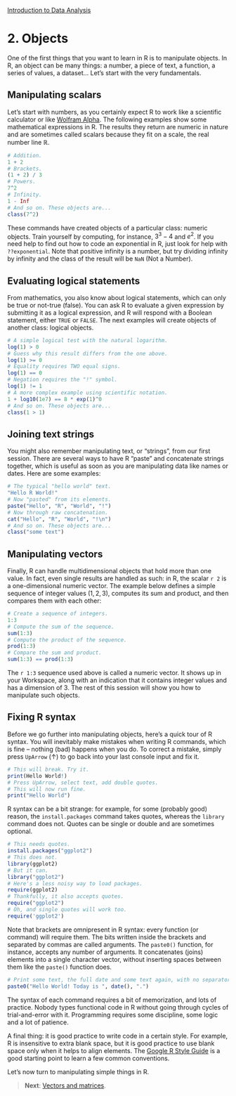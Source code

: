 <style>@import url(style.css);</style>
[Introduction to Data Analysis](index.html "Course index")

# 2. Objects

[wolfram]: https://www.wolframalpha.com/

One of the first things that you want to learn in R is to manipulate objects. In R, an object can be many things: a number, a piece of text, a function, a series of values, a dataset… Let's start with the very fundamentals.

## Manipulating scalars

Let's start with numbers, as you certainly expect R to work like a scientific calculator or like [Wolfram Alpha][wolfram]. The following examples show some mathematical expressions in R. The results they return are numeric in nature and are sometimes called scalars because they fit on a scale, the real number line $\mathbb{R}$.

```r
# Addition.
1 + 2
# Brackets.
(1 + 2) / 3
# Powers.
7^2
# Infinity.
1 - Inf
# And so on. These objects are...
class(7^2)
```

These commands have created objects of a particular class: numeric objects. Train yourself by computing, for instance, $3^3 - 4$ and $e^2$. If you need help to find out how to code an exponential in R, just look for help with `??exponential`. Note that positive infinity is a number, but try dividing infinity by infinity and the class of the result will be `NaN` (Not a Number).

## Evaluating logical statements

From mathematics, you also know about logical statements, which can only be true or not-true (false). You can ask R to evaluate a given expression by submitting it as a logical expression, and R will respond with a Boolean statement, either `TRUE` or `FALSE`. The next examples will create objects of another class: logical objects.

```r
# A simple logical test with the natural logarithm.
log(1) > 0
# Guess why this result differs from the one above.
log(1) >= 0
# Equality requires TWO equal signs.
log(1) == 0
# Negation requires the "!" symbol.
log(1) != 1
# A more complex example using scientific notation.
1 + log10(1e7) == 8 * exp(1)^0
# And so on. These objects are...
class(1 > 1)
```

## Joining text strings

You might also remember manipulating text, or "strings", from our first session. There are several ways to have R "paste" and concatenate strings together, which is useful as soon as you are manipulating data like names or dates. Here are some examples:

```r
# The typical "hello world" text.
"Hello R World!"
# Now "pasted" from its elements.
paste("Hello", "R", "World", "!")
# Now through raw concatenation.
cat("Hello", "R", "World", "!\n")
# And so on. These objects are...
class("some text")
```

## Manipulating vectors

Finally, R can handle multidimensional objects that hold more than one value. In fact, even single results are handled as such: in R, the scalar `r 2` is a one-dimensional numeric vector. The example below defines a simple sequence of integer values $(1, 2, 3)$, computes its sum and product, and then compares them with each other:

```r
# Create a sequence of integers.
1:3
# Compute the sum of the sequence.
sum(1:3)
# Compute the product of the sequence.
prod(1:3)
# Compare the sum and product.
sum(1:3) == prod(1:3)
```

The `r 1:3` sequence used above is called a numeric vector. It shows up in your Workspace, along with an indication that it contains integer values and has a dimension of 3. The rest of this session will show you how to manipulate such objects.

## Fixing R syntax

Before we go further into manipulating objects, here's a quick tour of R syntax. You will inevitably make mistakes when writing R commands, which is fine -- nothing (bad) happens when you do. To correct a mistake, simply press `UpArrow` (&uarr;) to go back into your last console input and fix it.

```r
# This will break. Try it.
print(Hello World!)
# Press UpArrow, select text, add double quotes.
# This will now run fine.
print("Hello World")
```

R syntax can be a bit strange: for example, for some (probably good) reason, the `install.packages` command takes quotes, whereas the `library` command does not. Quotes can be single or double and are sometimes optional.

```r
# This needs quotes.
install.packages("ggplot2")
# This does not.
library(ggplot2)
# But it can.
library("ggplot2")
# Here's a less noisy way to load packages.
require(ggplot2)
# Thankfully, it also accepts quotes.
require("ggplot2")
# Oh, and single quotes will work too.
require('ggplot2')
```

Note that brackets are omnipresent in R syntax: every function (or command) will require them. The bits written inside the brackets and separated by commas are called arguments. The `paste0()` function, for instance, accepts any number of arguments. It concatenates (joins) elements into a single character vector, without inserting spaces between them like the `paste()` function does.

```r
# Print some text, the full date and some text again, with no separators.
paste0("Hello World! Today is ", date(), ".")
```

The syntax of each command requires a bit of memorization, and lots of practice. Nobody types functional code in R without going through cycles of trial-and-error with it. Programming requires some discipline, some logic and a lot of patience.

A final thing: it is good practice to write code in a certain style. For example, R is insensitive to extra blank space, but it is good practice to use blank space only when it helps to align elements. The [Google R Style Guide](https://google.github.io/styleguide/Rguide.xml) is a good starting point to learn a few common conventions.

Let's now turn to manipulating simple things in R.

> __Next__: [Vectors and matrices](021_vectors.html).
